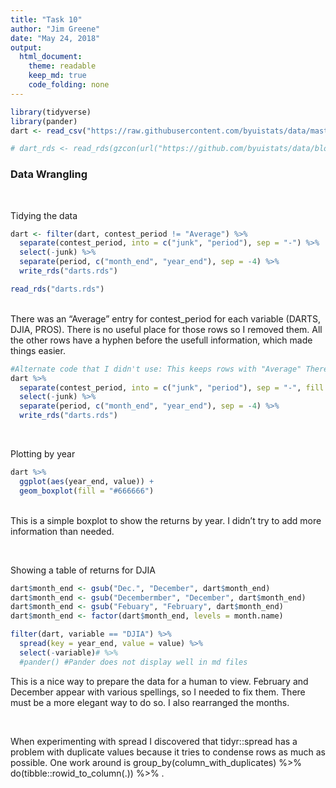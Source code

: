 ```yaml
---
title: "Task 10"
author: "Jim Greene"
date: "May 24, 2018"
output: 
  html_document:
    theme: readable
    keep_md: true
    code_folding: none
---
```


```r
library(tidyverse)
library(pander)
dart <- read_csv("https://raw.githubusercontent.com/byuistats/data/master/Dart_Expert_Dow_6month_anova/Dart_Expert_Dow_6month_anova.csv")

# dart_rds <- read_rds(gzcon(url("https://github.com/byuistats/data/blob/master/Dart_Expert_Dow_6month_anova/Dart_Expert_Dow_6month_anova.RDS?raw=true")))
```
### Data Wrangling


</br>

Tidying the data
```r
dart <- filter(dart, contest_period != "Average") %>%
  separate(contest_period, into = c("junk", "period"), sep = "-") %>%
  select(-junk) %>% 
  separate(period, c("month_end", "year_end"), sep = -4) %>% 
  write_rds("darts.rds")

read_rds("darts.rds")
```
</br>There was an "Average" entry for contest_period for each variable (DARTS, DJIA, PROS). There is no useful place for those rows so I removed them. All the other rows have a hyphen before the usefull information, which made things easier.


```r
#Alternate code that I didn't use: This keeps rows with "Average" There is a problem with splitting at the end the way I did it.
dart %>%
  separate(contest_period, into = c("junk", "period"), sep = "-", fill = "left") %>% 
  select(-junk) %>% 
  separate(period, c("month_end", "year_end"), sep = -4) %>% 
  write_rds("darts.rds")
```

</br>

Plotting by year
```r
dart %>% 
  ggplot(aes(year_end, value)) +
  geom_boxplot(fill = "#666666")
```
</br>This is a simple boxplot to show the returns by year. I didn't try to add more information than needed.

</br>

Showing a table of returns for DJIA
```r
dart$month_end <- gsub("Dec.", "December", dart$month_end)
dart$month_end <- gsub("Decembermber", "December", dart$month_end)
dart$month_end <- gsub("Febuary", "February", dart$month_end)
dart$month_end <- factor(dart$month_end, levels = month.name)

filter(dart, variable == "DJIA") %>% 
  spread(key = year_end, value = value) %>% 
  select(-variable)# %>% 
  #pander() #Pander does not display well in md files
```
This is a nice way to prepare the data for a human to view. February and December appear with various spellings, so I needed to fix them. There must be a more elegant way to do so. I also rearranged the months.

</br>

When experimenting with spread I discovered that tidyr::spread has a problem with duplicate values because it tries to condense rows as much as possible. One work around is group_by(column_with_duplicates) %>% do(tibble::rowid_to_column(.)) %>% .

